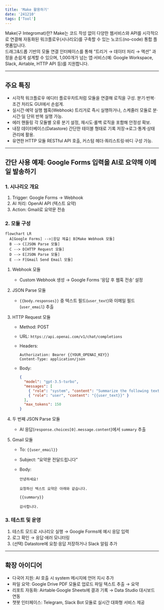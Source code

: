 ```yaml
---
title: 'Make 활용하기'
date: '241210'
tags: ['Tool']
---
```


Make(구 Integromat)란?
Make는 코드 작성 없이 다양한 웹서비스와 API를 시각적으로 연결해 자동화된 워크플로우(시나리오)를 구축할 수 있는 노코드(no-code) 통합 플랫폼입니다.  
드래그&드롭 기반의 모듈 연결 인터페이스를 통해 “트리거 → 데이터 처리 → 액션” 과정을 손쉽게 설계할 수 있으며, 1,000개가 넘는 앱·서비스(예: Google Workspace, Slack, Airtable, HTTP API 등)를 지원합니다.

---

## 주요 특징

- 시각적 워크플로우 에디터
  플로우차트처럼 모듈을 연결해 로직을 구성. 분기·반복·조건 처리도 GUI에서 손쉽게.
- 실시간·예약 실행
  웹훅(Webhook) 트리거로 즉시 실행하거나, 스케줄러 모듈로 분·시간·일 단위 반복 실행 가능.
- 에러 핸들링
  각 모듈별 오류 분기 설정, 재시도·롤백 로직을 포함해 안정성 확보.
- 내장 데이터베이스(Datastore)
  간단한 테이블 형태로 기록 저장→로그·통계·상태 관리에 활용.
- 유연한 HTTP 모듈
  RESTful API 호출, 커스텀 헤더·쿼리스트링·바디 구성 가능.

---

## 간단 사용 예제: Google Forms 입력을 AI로 요약해 이메일 발송하기

### 1. 시나리오 개요

1. Trigger: Google Forms → Webhook
2. AI 처리: OpenAI API (텍스트 요약)
3. Action: Gmail로 요약문 전송

### 2. 모듈 구성

```mermaid
flowchart LR
  A[Google Forms] -->|응답 제출| B[Make Webhook 모듈]
  B --> C[JSON Parse 모듈]
  C --> D[HTTP Request 모듈]
  D --> E[JSON Parse 모듈]
  E --> F[Gmail Send Email 모듈]
```

1. Webhook 모듈

   - Custom Webhook 생성 → Google Forms ‘응답 후 웹훅 전송’ 설정

2. JSON Parse 모듈

   - `{{body.responses}}` 중 텍스트 필드(`user_text`)와 이메일 필드(`user_email`) 추출

3. HTTP Request 모듈

   - Method: POST
   - URL: `https://api.openai.com/v1/chat/completions`
   - Headers:

     ```text
     Authorization: Bearer {{YOUR_OPENAI_KEY}}
     Content-Type: application/json
     ```

   - Body:

     ```json
     {
       "model": "gpt-3.5-turbo",
       "messages": [
         { "role": "system", "content": "Summarize the following text." },
         { "role": "user", "content": "{{user_text}}" }
       ],
       "max_tokens": 150
     }
     ```

4. 두 번째 JSON Parse 모듈

   - AI 응답(`response.choices[0].message.content`)에서 `summary` 추출

5. Gmail 모듈

   - To: `{{user_email}}`
   - Subject: “요약문 전달드립니다”
   - Body:

     ```
     안녕하세요!

     요청하신 텍스트 요약은 아래와 같습니다.

     {{summary}}

     감사합니다.
     ```

### 3. 테스트 및 운영

1. 테스트 모드로 시나리오 실행 → Google Forms에 예시 응답 입력
2. 로그 확인 → 응답·에러 모니터링
3. (선택) Datastore에 요청·응답 저장하거나 Slack 알림 추가

---

## 확장 아이디어

- 다국어 지원: AI 호출 시 system 메시지에 언어 지시 추가
- 파일 요약: Google Drive PDF 모듈로 업로드 파일 텍스트 추출 → 요약
- 리포트 자동화: Airtable·Google Sheets에 결과 기록 → Data Studio 대시보드 연동
- 챗봇 인터페이스: Telegram, Slack Bot 모듈로 실시간 대화형 서비스 제공
